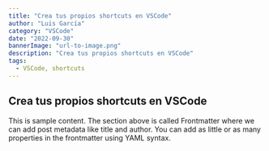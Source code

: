 ```yaml
---
title: "Crea tus propios shortcuts en VSCode"
author: "Luis García"
category: "VSCode"
date: "2022-09-30"
bannerImage: "url-to-image.png"
description: "Crea tus propios shortcuts en VSCode"
tags:
  - VSCode, shortcuts
---
```


## Crea tus propios shortcuts en VSCode

This is sample content. The section above is called Frontmatter where we can add post metadata like title and author. You can add as little or as many properties in the frontmatter using YAML syntax.
